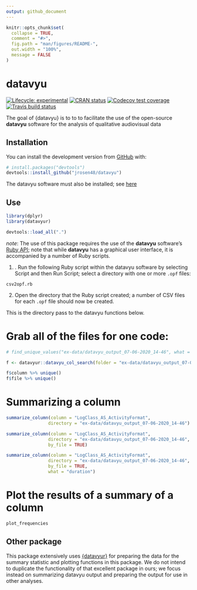 ```yaml
---
output: github_document
---
```


<!-- README.md is generated from README.Rmd. Please edit that file -->

```r
knitr::opts_chunk$set(
  collapse = TRUE,
  comment = "#>",
  fig.path = "man/figures/README-",
  out.width = "100%",
  message = FALSE
)
```

# datavyu

<!-- badges: start -->
[![Lifecycle: experimental](https://img.shields.io/badge/lifecycle-experimental-orange.svg)](https://www.tidyverse.org/lifecycle/#experimental)
[![CRAN status](https://www.r-pkg.org/badges/version/datavyu)](https://CRAN.R-project.org/package=datavyu)
[![Codecov test coverage](https://codecov.io/gh/jrosen48/datavyu/branch/master/graph/badge.svg)](https://codecov.io/gh/jrosen48/datavyu?branch=master)
[![Travis build status](https://travis-ci.com/jrosen48/datavyu.svg?branch=master)](https://travis-ci.com/jrosen48/datavyu)
<!-- badges: end -->

The goal of {datavyu} is to to  to facilitate the use of the open-source **datavyu** software for the analysis of qualitative audiovisual data

## Installation

You can install the development version from [GitHub](https://github.com/) with:

``` r
# install.packages("devtools")
devtools::install_github("jrosen48/datavyu")
```

The datavyu software must also be installed; see [here](https://datavyu.org/download.html)

## Use

```r
library(dplyr)
library(datavyur)
```

```r
devtools::load_all(".")
```

*note*: The use of this package requires the use of the **datavyu** software's [Ruby API](https://datavyu.org/user-guide/api.html); note that while **datavyu** has a graphical user interface, it is accompanied by a number of Ruby scripts.

1. . Run the following Ruby script within the datavyu software by selecting Script and then Run Script; select a directory with one or more `.opf` files:

`csv2opf.rb`

<!-- I ran this on the Empirical Analyses folder to generate a bunch of data -->

2. Open the directory that the Ruby script created; a number of CSV files for each `.opf` file should now be created.

This is the directory pass to the datavyu functions below.

# Grab all of the files for one code:

```r
# find_unique_values("ex-data/datavyu_output_07-06-2020_14-46", what = "codes")[1]

f <- datavyur::datavyu_col_search(folder = "ex-data/datavyu_output_07-06-2020_14-46") %>% as_tibble()

f$column %>% unique()
f$file %>% unique()
```

# Summarizing a column

```r
summarize_column(column = "LogClass_AS_ActivityFormat",
                directory = "ex-data/datavyu_output_07-06-2020_14-46")

summarize_column(column = "LogClass_AS_ActivityFormat",
                directory = "ex-data/datavyu_output_07-06-2020_14-46",
                by_file = TRUE)

summarize_column(column = "LogClass_AS_ActivityFormat",
                directory = "ex-data/datavyu_output_07-06-2020_14-46",
                by_file = TRUE,
                what = "duration")
```

# Plot the results of a summary of a column

```r
plot_frequencies
```

## Other package

This package extensively uses [{datavyur}](https://github.com/iamamutt/datavyu) for preparing the data for the summary statistic and plotting functions in this package. We do not intend to duplicate the functionality of that excellent package in ours; we focus instead on summarizing datavyu output and preparing the output for use in other analyses.
